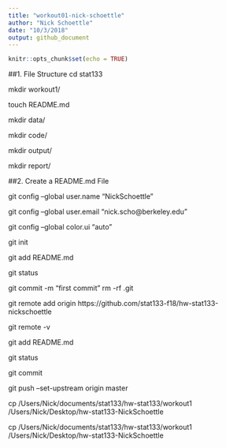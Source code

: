 ```yaml
---
title: "workout01-nick-schoettle"
author: "Nick Schoettle"
date: "10/3/2018"
output: github_document
---
```


```r
knitr::opts_chunk$set(echo = TRUE)
```

##1. File Structure
cd stat133

mkdir workout1/

touch README.md

mkdir data/

mkdir code/

mkdir output/

mkdir report/

##2. Create a README.md File

git config --global user.name "NickSchoettle"

git config --global user.email "nick.scho@berkeley.edu"

git config --global color.ui "auto"

git init 

git add README.md

git status

git commit -m "first commit"
rm -rf .git

git remote add origin https://github.com/stat133-f18/hw-stat133-nickschoettle

git remote -v

git add README.md

git status

git commit

git push --set-upstream origin master

cp /Users/Nick/documents/stat133/hw-stat133/workout1 /Users/Nick/Desktop/hw-stat133-NickSchoettle 

cp /Users/Nick/documents/stat133/hw-stat133/workout1 /Users/Nick/Desktop/hw-stat133-NickSchoettle 

